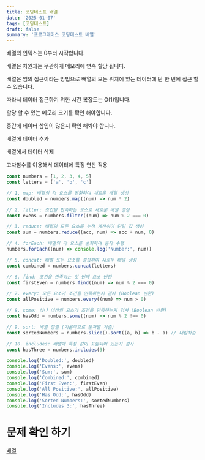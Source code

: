 ```yaml
---
title: 코딩테스트 배열
date: '2025-01-07'
tags: [코딩테스트]
draft: false
summary: '프로그래머스 코딩테스트 배열'
---
```


배열의 인덱스는 0부터 시작합니다.

배열은 차원과는 무관하게 메모리에 연속 할당 됩니다.

배열은 임의 접근이라는 방법으로 배열의 모든 위치에 있는 데이터에 단 한 번에 접근 할 수 있습니다.

따라서 데이터 접근하기 위한 시간 복잡도는 O(1)입니다.

할당 할 수 있는 메모리 크기를 확인 해야합니다.

중간에 데이터 삽입이 많은지 확인 해봐야 합니다.

배열에 데이터 추가

배열에서 데이터 삭제

고차함수를 이용해서 데이터에 특정 연산 적용

```jsx
const numbers = [1, 2, 3, 4, 5]
const letters = ['a', 'b', 'c']

// 1. map: 배열의 각 요소를 변환하여 새로운 배열 생성
const doubled = numbers.map((num) => num * 2)

// 2. filter: 조건을 만족하는 요소로 새로운 배열 생성
const evens = numbers.filter((num) => num % 2 === 0)

// 3. reduce: 배열의 모든 요소를 누적 계산하여 단일 값 생성
const sum = numbers.reduce((acc, num) => acc + num, 0)

// 4. forEach: 배열의 각 요소를 순회하며 동작 수행
numbers.forEach((num) => console.log('Number:', num))

// 5. concat: 배열 또는 요소를 결합하여 새로운 배열 생성
const combined = numbers.concat(letters)

// 6. find: 조건을 만족하는 첫 번째 요소 반환
const firstEven = numbers.find((num) => num % 2 === 0)

// 7. every: 모든 요소가 조건을 만족하는지 검사 (Boolean 반환)
const allPositive = numbers.every((num) => num > 0)

// 8. some: 하나 이상의 요소가 조건을 만족하는지 검사 (Boolean 반환)
const hasOdd = numbers.some((num) => num % 2 !== 0)

// 9. sort: 배열 정렬 (기본적으로 문자열 기준)
const sortedNumbers = numbers.slice().sort((a, b) => b - a) // 내림차순

// 10. includes: 배열에 특정 값이 포함되어 있는지 검사
const hasThree = numbers.includes(3)

console.log('Doubled:', doubled)
console.log('Evens:', evens)
console.log('Sum:', sum)
console.log('Combined:', combined)
console.log('First Even:', firstEven)
console.log('All Positive:', allPositive)
console.log('Has Odd:', hasOdd)
console.log('Sorted Numbers:', sortedNumbers)
console.log('Includes 3:', hasThree)
```

# 문제 확인 하기

[배열](https://www.notion.so/1744843169a980828869f8a6ba79eb9f?pvs=21)
